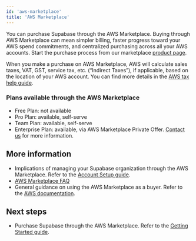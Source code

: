 ```yaml
---
id: 'aws-marketplace'
title: 'AWS Marketplace'
---
```


You can purchase Supabase through the AWS Marketplace. Buying through AWS Marketplace can mean simpler billing, faster progress toward your AWS spend commitments, and centralized purchasing across all your AWS accounts. Start the purchase process from our marketplace [product page](https://aws.amazon.com/marketplace/pp/prodview-zjciuce2qsb3q).

When you make a purchase on AWS Marketplace, AWS will calculate sales taxes, VAT, GST, service tax, etc. (“Indirect Taxes”), if applicable, based on the location of your AWS account. You can find more details in the [AWS tax help guide](https://aws.amazon.com/tax-help/marketplace-buyers/).

### Plans available through the AWS Marketplace
- Free Plan: not available
- Pro Plan: available, self-serve
- Team Plan: available, self-serve
- Enterprise Plan: available, via AWS Marketplace Private Offer. [Contact us](https://forms.supabase.com/enterprise) for more information.

## More information
- Implications of managing your Supabase organization through the AWS Marketplace. Refer to the [Account Setup guide](./aws-marketplace/account-setup#implications-of-linking-a-supabase-organization-to-a-marketplace-subscription).
- [AWS Marketplace FAQ](./aws-marketplace/faq)
- General guidance on using the AWS Marketplace as a buyer. Refer to the [AWS documentation](https://docs.aws.amazon.com/marketplace/latest/buyerguide/using-aws-marketplace-as-a-subscriber.html).

## Next steps
- Purchase Supabase through the AWS Marketplace. Refer to the [Getting Started guide](./aws-marketplace/getting-started).